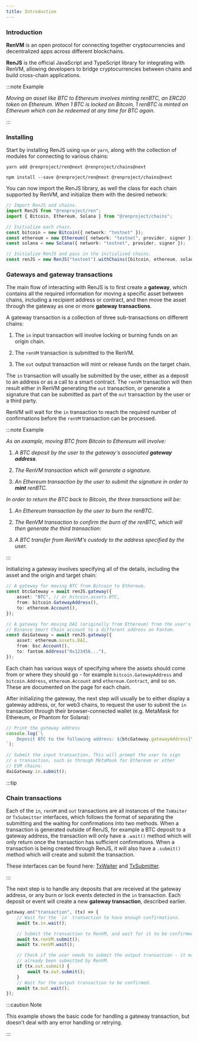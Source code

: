 ```yaml
---
title: Introduction
---
```



<DocTag type={DocType.Explanation} />

### Introduction

**RenVM** is an open protocol for connecting together cryptocurrencies and decentralized apps across different blockchains.

**RenJS** is the official JavaScript and TypeScript library for integrating with RenVM, allowing developers to bridge cryptocurrencies between chains and build cross-chain applications.

:::note Example

_Moving an asset like BTC to Ethereum involves minting renBTC, an ERC20 token on Ethereum. When 1 BTC is locked on Bitcoin, 1 renBTC is minted on Ethereum which can be redeemed at any time for BTC again._

:::

### Installing

Start by installing RenJS using `npm` or `yarn`, along with the collection of modules for connecting to various chains:

<Tabs>
  <TabItem value="yarn">

```shell
yarn add @renproject/ren@next @renproject/chains@next
```

  </TabItem>
  <TabItem value="npm">

```shell
npm install --save @renproject/ren@next @renproject/chains@next
```

  </TabItem>
</Tabs>

You can now import the RenJS library, as well the class for each chain supported by RenVM, and initialize them with the desired network:

```ts
// Import RenJS and chains.
import RenJS from "@renproject/ren";
import { Bitcoin, Ethereum, Solana } from "@renproject/chains";

// Initialize each chain.
const bitcoin = new Bitcoin({ network: "testnet" });
const ethereum = new Ethereum({ network: "testnet", provider, signer });
const solana = new Solana({ network: "testnet", provider, signer });

// Initialize RenJS and pass in the initialized chains.
const renJS = new RenJS("testnet").withChains([bitcoin, ethereum, solana]);
```

### Gateways and gateway transactions

The main flow of interacting with RenJS is to first create a **gateway**, which contains all the required information for moving a specific asset between chains, including a recipient address or contract, and then move the asset through the gateway as one or more **gateway transactions**.

A gateway transaction is a collection of three sub-transactions on different chains:

1. The `in` input transaction will involve locking or burning funds on an origin chain.

2. The `renVM` transaction is submitted to the RenVM.

3. The `out` output transaction will mint or release funds on the target chain.

The `in` transaction will usually be submitted by the user, either as a deposit to an address or as a call to a smart contract. The `renVM` transaction will then result either in RenVM generating the `out` transaction, or generate a signature that can be submitted as part of the `out` transaction by the user or a third party.

RenVM will wait for the `in` transaction to reach the required number of confirmations before the `renVM` transaction can be processed.

:::note Example

_As an example, moving BTC from Bitcoin to Ethereum will involve:_

1. _A BTC deposit by the user to the gateway's associated **gateway address**._

2. _The RenVM transaction which will generate a signature._

3. _An Ethereum transaction by the user to submit the signature in order to **mint** renBTC._

_In order to return the BTC back to Bitcoin, the three transactions will be:_

1. _An Ethereum transaction by the user to burn the renBTC._

2. _The RenVM transaction to confirm the burn of the renBTC, which will then generate the third transaction:_

3. _A BTC transfer from RenVM's custody to the address specified by the user._

:::

Initializing a gateway involves specifying all of the details, including the asset and the origin and target chain:

```ts
// A gateway for moving BTC from Bitcoin to Ethereum.
const btcGateway = await renJS.gateway({
    asset: "BTC", // or bitcoin.assets.BTC,
    from: bitcoin.GatewayAddress(),
    to: ethereum.Account(),
});
```

```ts
// A gateway for moving DAI (originally from Ethereum) from the user's
// Binance Smart Chain account to a different address on Fantom.
const daiGateway = await renJS.gateway({
    asset: ethereum.assets.DAI,
    from: bsc.Account(),
    to: fantom.Address("0x123456..."),
});
```

Each chain has various ways of specifying where the assets should come from or where they should go - for example `bitcoin.GatewayAddress` and `bitcoin.Address`, `ethereum.Account` and `ethereum.Contract`, and so on. These are documented on the page for each chain.

After initializing the gateway, the next step will usually be to either display a gateway address, or, for web3 chains, to request the user to submit the `in` transaction through their browser-connected wallet (e.g. MetaMask for Ethereum, or Phantom for Solana):

```ts
// Print the gateway address
console.log(`\
    Deposit BTC to the following address: ${btcGateway.gatewayAddress}\
`);
```

```ts
// Submit the input transaction. This will prompt the user to sign
// a transaction, such as through MetaMask for Ethereum or other
// EVM chains.
daiGateway.in.submit();
```

:::tip

### Chain transactions

Each of the `in`, `renVM` and `out` transactions are all instances of the `TxWaiter` or `TxSubmitter` interfaces, which follows the format of separating the submitting and the waiting for confirmations into two methods. When a transaction is generated outside of RenJS, for example a BTC deposit to a gateway address, the transaction will only have a `.wait()` method which will only return once the transaction has sufficient confirmations. When a transaction is being created through RenJS, it will also have a `.submit()` method which will create and submit the transaction.

These interfaces can be found here: [TxWaiter](TxWaiter) and [TxSubmitter](TxSubmitter).

:::

The next step is to handle any deposits that are received at the gateway address, or any burn or lock events detected in the `in` transaction. Each deposit or event will create a new **gateway transaction**, described earlier.

```ts
gateway.on("transaction", (tx) => {
    // Wait for the `in` transaction to have enough confirmations.
    await tx.in.wait();

    // Submit the transaction to RenVM, and wait for it to be confirmed.
    await tx.renVM.submit();
    await tx.renVM.wait();

    // Check if the user needs to submit the output transaction - it may have
    // already been submitted by RenVM.
    if (tx.out.submit) {
        await tx.out.submit();
    }
    // Wait for the output transaction to be confirmed.
    await tx.out.wait();
});
```

:::caution Note

This example shows the basic code for handling a gateway transaction, but doesn't deal with any error handling or retrying.

:::
